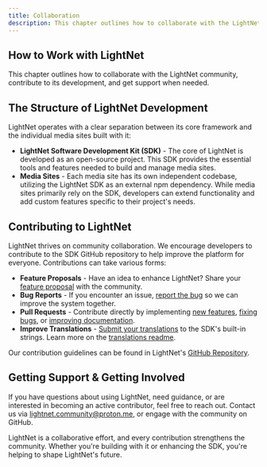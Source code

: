 ```yaml
---
title: Collaboration
description: This chapter outlines how to collaborate with the LightNet community, contribute to its development, and get support when needed.
---
```


## How to Work with LightNet

This chapter outlines how to collaborate with the LightNet community, contribute to its development, and get support when needed.

## The Structure of LightNet Development

LightNet operates with a clear separation between its core framework and the individual media sites built with it:

- **LightNet Software Development Kit (SDK)** - The core of LightNet is developed as an open-source project. 
    This SDK provides the essential tools and features needed to build and manage media sites.
- **Media Sites** - Each media site has its own independent codebase, utilizing the LightNet SDK as an external npm dependency. 
    While media sites primarily rely on the SDK, developers can extend functionality and add custom features specific to their project's needs.

## Contributing to LightNet

LightNet thrives on community collaboration. We encourage developers to contribute to the SDK GitHub repository to help improve the platform for everyone. Contributions can take various forms:

- **Feature Proposals** - Have an idea to enhance LightNet? Share your [feature proposal](https://github.com/LightNetDev/LightNet/issues/new?template=---02-feature-proposal.yml) with the community.
- **Bug Reports** - If you encounter an issue, [report the bug](https://github.com/LightNetDev/LightNet/issues/new?template=---01-bug-report.yml) so we can improve the system together.
- **Pull Requests** - Contribute directly by implementing [new features](https://github.com/LightNetDev/LightNet/issues?q=is%3Aissue%20state%3Aopen%20label%3Aenhancement), [fixing bugs](https://github.com/LightNetDev/LightNet/issues?q=is%3Aissue%20state%3Aopen%20label%3Abug), or [improving documentation](https://github.com/LightNetDev/LightNet-Docs).
- **Improve Translations** - [Submit your translations](https://github.com/LightNetDev/LightNet/issues/new?template=---03-translations-update.yml) to the SDK's built-in strings. Learn more on the [translations readme](https://github.com/LightNetDev/LightNet/tree/main/packages/lightnet/src/i18n/translations).

Our contribution guidelines can be found in LightNet's [GitHub Repository](https://github.com/LightNetDev/LightNet/blob/main/CONTRIBUTING.md).

## Getting Support & Getting Involved

If you have questions about using LightNet, need guidance, or are interested in becoming an active contributor, feel free to reach out. Contact us via lightnet.community@proton.me, or engage with the community on GitHub.

LightNet is a collaborative effort, and every contribution strengthens the community. 
Whether you're building with it or enhancing the SDK, you're helping to shape LightNet's future.